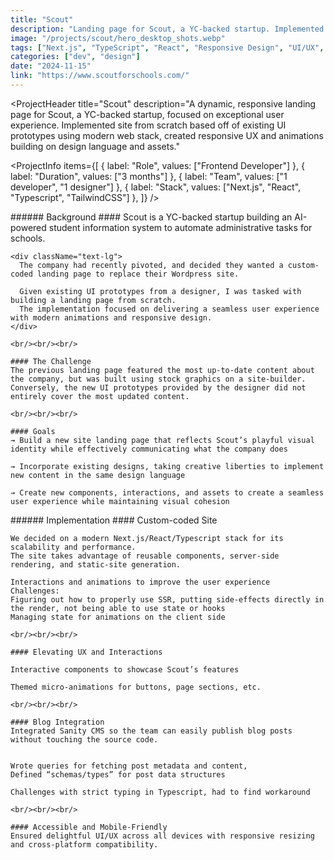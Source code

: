 ```yaml
---
title: "Scout"
description: "Landing page for Scout, a YC-backed startup. Implemented site from scratch based off of existing UI prototypes using modern NextJS/Typescript stack, created responsive UX and animations building on design language and assets."
image: "/projects/scout/hero_desktop_shots.webp"
tags: ["Next.js", "TypeScript", "React", "Responsive Design", "UI/UX", "Landing Page", "Startup"]
categories: ["dev", "design"]
date: "2024-11-15"
link: "https://www.scoutforschools.com/"
---
```


<ProjectHeader
  title="Scout"
  description="A dynamic, responsive landing page for Scout, a YC-backed startup, focused on exceptional user experience. Implemented site from scratch based off of existing UI prototypes using modern web stack, created responsive UX and animations building on design language and assets."
>
  <ProjectInfo
    items={[
      { label: "Role", values: ["Frontend Developer"] },
      { label: "Duration", values: ["3 months"] },
      { label: "Team", values: ["1 developer", "1 designer"] },
      { label: "Stack", values: ["Next.js", "React", "Typescript", "TailwindCSS"] },
    ]}
  />
</ProjectHeader>

<SplitSection>
  <SectionColumn size={4}>
    ###### Background
  </SectionColumn>
  <SectionColumn size={12}>
    #### Scout is a YC-backed startup building an AI-powered student information system to automate administrative tasks for schools.

    <div className="text-lg">
      The company had recently pivoted, and decided they wanted a custom-coded landing page to replace their Wordpress site.

      Given existing UI prototypes from a designer, I was tasked with building a landing page from scratch. 
      The implementation focused on delivering a seamless user experience with modern animations and responsive design.
    </div>

    <br/><br/><br/>

    #### The Challenge
    The previous landing page featured the most up-to-date content about the company, but was built using stock graphics on a site-builder. 
    Conversely, the new UI prototypes provided by the designer did not entirely cover the most updated content.

    <br/><br/><br/>

    #### Goals
    → Build a new site landing page that reflects Scout’s playful visual identity while effectively communicating what the company does
    
    → Incorporate existing designs, taking creative liberties to implement new content in the same design language
    
    → Create new components, interactions, and assets to create a seamless user experience while maintaining visual cohesion  
  </SectionColumn>
  <SectionColumn size={2}>
  </SectionColumn>
</SplitSection>

<SplitSection>
  <SectionColumn size={3}>
    ###### Implementation
  </SectionColumn>
  <SectionColumn size={10}>
    #### Custom-coded Site

    We decided on a modern Next.js/React/Typescript stack for its scalability and performance. 
    The site takes advantage of reusable components, server-side rendering, and static-site generation.

    Interactions and animations to improve the user experience 
    Challenges:
    Figuring out how to properly use SSR, putting side-effects directly in the render, not being able to use state or hooks
    Managing state for animations on the client side

    <br/><br/><br/>

    #### Elevating UX and Interactions

    Interactive components to showcase Scout’s features

    Themed micro-animations for buttons, page sections, etc.

    <br/><br/><br/>

    #### Blog Integration
    Integrated Sanity CMS so the team can easily publish blog posts without touching the source code.


    Wrote queries for fetching post metadata and content, 
    Defined “schemas/types” for post data structures

    Challenges with strict typing in Typescript, had to find workaround

    <br/><br/><br/>
    
    #### Accessible and Mobile-Friendly
    Ensured delightful UI/UX across all devices with responsive resizing and cross-platform compatibility.
  </SectionColumn>
</SplitSection>